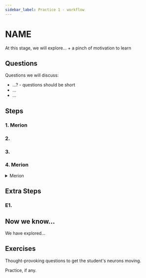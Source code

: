 ```yaml
---
sidebar_label: Practice 1 - workflow
---
```


# NAME

At this stage, we will explore... + a pinch of motivation to learn

## Questions

Questions we will discuss:
- ...? - questions should be short
- ...
- ...

## Steps

### 1. Merion


### 2.

### 3.

### 4. Merion
<details>
<summary>Merion</summary>

<iframe width="560" height="315" src="https://www.youtube.com/embed/3rj-qiEk2VI?si=0hYvX-NzG6K6OTzo" title="YouTube video player" frameborder="0" allow="accelerometer; autoplay; clipboard-write; encrypted-media; gyroscope; picture-in-picture; web-share" referrerpolicy="strict-origin-when-cross-origin" allowfullscreen></iframe>
<iframe width="560" height="315" src="https://www.youtube.com/embed/-PB5c-pB30k?si=D2u1veDTAzm0qAWY" title="YouTube video player" frameborder="0" allow="accelerometer; autoplay; clipboard-write; encrypted-media; gyroscope; picture-in-picture; web-share" referrerpolicy="strict-origin-when-cross-origin" allowfullscreen></iframe>

</details>

## Extra Steps

### E1.

## Now we know...

We have explored...

## Exercises

Thought-provoking questions to get the student's neurons moving.

Practice, if any.
